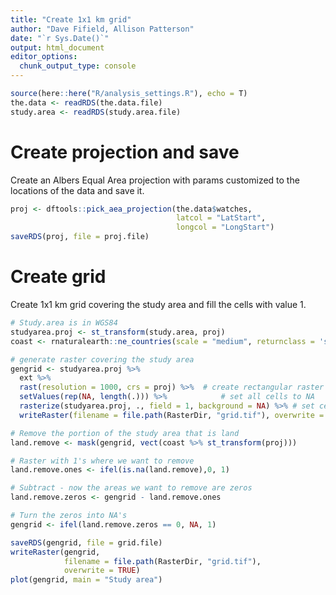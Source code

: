 ```yaml
---
title: "Create 1x1 km grid"
author: "Dave Fifield, Allison Patterson"
date: "`r Sys.Date()`"
output: html_document
editor_options: 
  chunk_output_type: console
---
```


```r
source(here::here("R/analysis_settings.R"), echo = T)
the.data <- readRDS(the.data.file)
study.area <- readRDS(study.area.file)
```

# Create projection and save

Create an Albers Equal Area projection with params customized to the locations
of the data and save it.

```r
proj <- dftools::pick_aea_projection(the.data$watches, 
                                     latcol = "LatStart",
                                     longcol = "LongStart")
saveRDS(proj, file = proj.file)
```


# Create grid

Create 1x1 km grid covering the study area and fill the cells with value 1.
```r
# Study.area is in WGS84
studyarea.proj <- st_transform(study.area, proj)
coast <- rnaturalearth::ne_countries(scale = "medium", returnclass = 'sf')

# generate raster covering the study area
gengrid <- studyarea.proj %>%
  ext %>% 
  rast(resolution = 1000, crs = proj) %>%  # create rectangular raster
  setValues(rep(NA, length(.))) %>%            # set all cells to NA
  rasterize(studyarea.proj, ., field = 1, background = NA) %>% # set cells to 1
  writeRaster(filename = file.path(RasterDir, "grid.tif"), overwrite = TRUE)

# Remove the portion of the study area that is land
land.remove <- mask(gengrid, vect(coast %>% st_transform(proj)))

# Raster with 1's where we want to remove
land.remove.ones <- ifel(is.na(land.remove),0, 1)

# Subtract - now the areas we want to remove are zeros
land.remove.zeros <- gengrid - land.remove.ones

# Turn the zeros into NA's
gengrid <- ifel(land.remove.zeros == 0, NA, 1)

saveRDS(gengrid, file = grid.file)
writeRaster(gengrid,
            filename = file.path(RasterDir, "grid.tif"),
            overwrite = TRUE)
plot(gengrid, main = "Study area")
```

